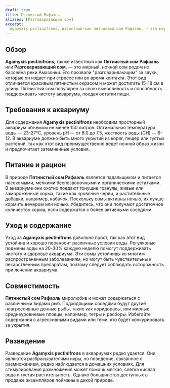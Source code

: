 ```yaml
---
draft: true
title: Пятнистый Рафаэль
aliases: [Разговаривающий сом]
excerpt:
  Agamyxis pectinifrons, известный как пятнистый сом Рафаэль, — это мирная, ночная рыба, родом из бассейна Амазонки.
---
```


## Обзор

**Agamyxis pectinifrons**, также известный как **Пятнистый сом Рафаэль** или **Разговаривающий сом**, — это мирный,
ночной сом родом из бассейна реки Амазонки. Его прозвали "разговаривающим" за звуки, которые он издает при стрессе или
во время контакта. Этот вид отличается красивым пятнистым окрасом и может достигать 15-18 см в длину. Пятнистый сом
популярен за свою выносливость и способность поддерживать чистоту аквариума, поедая остатки пищи.

## Требования к аквариуму

Для содержания **Agamyxis pectinifrons** необходим просторный аквариум объемом не менее 150 литров. Оптимальная
температура воды — 23-27°C, уровень pH — от 6.0 до 7.5, жесткость воды (GH) — 6-12. В аквариуме должно быть много
укрытий из коряг, пещер или густых растений, так как этот вид преимущественно ведет ночной образ жизни и предпочитает
затемненные условия.

## Питание и рацион

В природе **Пятнистый сом Рафаэль** является падальщиком и питается насекомыми, мелкими беспозвоночными и органическими
остатками. В аквариуме они охотно поедают тонущие гранулы, живые или замороженные корма, такие как кровяные черви, и
растительные добавки, например, кабачок. Поскольку сомы активны ночью, их лучше кормить вечером или ночью. Убедитесь,
что они получают достаточное количество корма, если содержатся с более активными соседями.

## Уход и содержание

Уход за **Agamyxis pectinifrons** довольно прост, так как этот вид устойчив и хорошо переносит различные условия воды.
Регулярные подмены воды на 20-30% каждую неделю помогут поддерживать чистоту и здоровье аквариума. Эти сомы устойчивы ко
многим распространенным заболеваниям, но могут быть чувствительны к лекарственным препаратам, поэтому следует соблюдать
осторожность при лечении аквариума.

## Совместимость

**Пятнистый сом Рафаэль** миролюбив и может содержаться с различными видами рыб. Подходящими соседями будут другие
неагрессивные донные рыбы, такие как коридорасы, или мирные среднеуровневые пловцы, например, тетры и расборы. Избегайте
содержания с агрессивными видами или теми, кто будет конкурировать за укрытия.

## Разведение

Разведение **Agamyxis pectinifrons** в аквариумах редко удается. Они являются разбрасывателями икры, но поведение,
связанное с размножением, редко наблюдается в домашних условиях. Для стимулирования размножения может помочь мягкая,
слегка кислая вода и густая растительность. Однако большинство доступных в продаже экземпляров пойманы в дикой природе.
